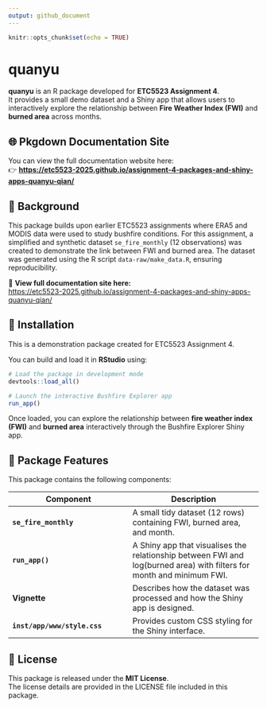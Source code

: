 ```yaml
---
output: github_document
---
```

<!-- README.md is generated from README.Rmd. Please edit that file -->

```r
knitr::opts_chunk$set(echo = TRUE)
```

# quanyu

**quanyu** is an R package developed for **ETC5523 Assignment 4**.  
It provides a small demo dataset and a Shiny app that allows users to interactively explore the relationship between **Fire Weather Index (FWI)** and **burned area** across months.


## 🌐 Pkgdown Documentation Site

You can view the full documentation website here:  
👉 **[https://etc5523-2025.github.io/assignment-4-packages-and-shiny-apps-quanyu-qian/](https://etc5523-2025.github.io/assignment-4-packages-and-shiny-apps-quanyu-qian/)**


## 🧠 Background
This package builds upon earlier ETC5523 assignments where ERA5 and MODIS data were used to study bushfire conditions.
For this assignment, a simplified and synthetic dataset `se_fire_monthly` (12 observations) was created to demonstrate the link between FWI and burned area.
The dataset was generated using the R script `data-raw/make_data.R`, ensuring reproducibility.

📘 **View full documentation site here:**  
[https://etc5523-2025.github.io/assignment-4-packages-and-shiny-apps-quanyu-qian/](https://etc5523-2025.github.io/assignment-4-packages-and-shiny-apps-quanyu-qian/)

## 🧩 Installation

This is a demonstration package created for ETC5523 Assignment 4.

You can build and load it in **RStudio** using:

```r
# Load the package in development mode
devtools::load_all()

# Launch the interactive Bushfire Explorer app
run_app()
```
Once loaded, you can explore the relationship between **fire weather index (FWI)** and **burned area** interactively through the Bushfire Explorer Shiny app.

## 🚀 Package Features

This package contains the following components:

| Component | Description |
|------------|-------------|
| **`se_fire_monthly`** | A small tidy dataset (12 rows) containing FWI, burned area, and month. |
| **`run_app()`** | A Shiny app that visualises the relationship between FWI and log(burned area) with filters for month and minimum FWI. |
| **Vignette** | Describes how the dataset was processed and how the Shiny app is designed. |
| **`inst/app/www/style.css`** | Provides custom CSS styling for the Shiny interface. |

## 📜 License
This package is released under the **MIT License**.  
The license details are provided in the LICENSE file included in this package.
